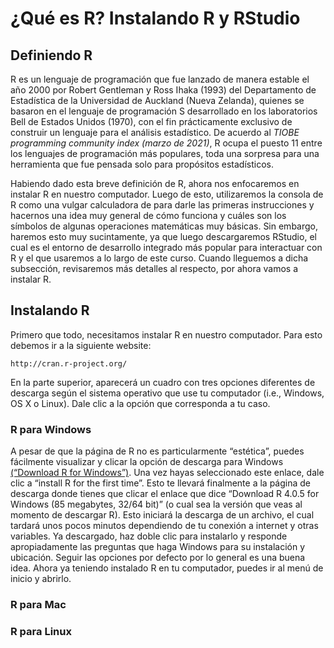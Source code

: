 # ¿Qué es R? Instalando R y RStudio

## Definiendo R
R es un lenguaje de programación que fue lanzado de manera estable el año 2000 por Robert Gentleman y Ross Ihaka (1993) del Departamento de Estadística de la Universidad de Auckland (Nueva Zelanda), quienes se basaron en el lenguaje de programación S desarrollado en los laboratorios Bell de Estados Unidos (1970), con el fin prácticamente exclusivo de construir un lenguaje para el análisis estadístico. De acuerdo al *TIOBE programming community index (marzo de 2021)*, R ocupa el puesto 11 entre los lenguajes de programación más populares, toda una sorpresa para una herramienta que fue pensada solo para propósitos estadísticos. 
 
Habiendo dado esta breve definición de R, ahora nos enfocaremos en instalar R en nuestro computador. Luego de esto, utilizaremos la consola de R como una vulgar calculadora de para darle las primeras instrucciones y hacernos una idea muy general de cómo funciona y cuáles son los símbolos de algunas operaciones matemáticas muy básicas. Sin embargo, haremos esto muy sucintamente, ya que luego descargaremos RStudio, el cual es el entorno de desarrollo integrado más popular para interactuar con R y el que usaremos a lo largo de este curso. Cuando lleguemos a dicha subsección, revisaremos más detalles al respecto, por ahora vamos a instalar R. 
 
## Instalando R

Primero que todo, necesitamos instalar R en nuestro computador. Para esto debemos ir a la siguiente website: 

```block
http://cran.r-project.org/
```


En la parte superior, aparecerá un cuadro con tres opciones diferentes de descarga según el sistema operativo que use tu computador (i.e., Windows, OS X o Linux). Dale clic a la opción que corresponda a tu caso. 

### R para Windows

A pesar de que la página de R no es particularmente “estética”, puedes fácilmente visualizar y clicar la opción de descarga para Windows [(“Download R for Windows”)](https://cran.r-project.org){target="_blank"}. Una vez hayas seleccionado este enlace, dale clic a “install R for the first time”. Esto te llevará finalmente a la página de descarga donde tienes que clicar el enlace que dice “Download R 4.0.5 for Windows (85 megabytes, 32/64 bit)” (o cual sea la versión que veas al momento de descargar R). Esto iniciará la descarga de un archivo, el cual tardará unos pocos minutos dependiendo de tu conexión a internet y otras variables. Ya descargado, haz doble clic para instalarlo y responde apropiadamente las preguntas que haga Windows para su instalación y ubicación. Seguir las opciones por defecto por lo general es una buena idea. Ahora ya teniendo instalado R en tu computador, puedes ir al menú de inicio y abrirlo.

### R para Mac

### R para Linux
